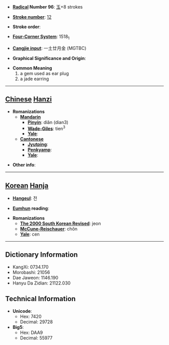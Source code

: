 * '''[[Wiktionary:Chinese radical index| Radical]] Number 96''': [[Wiktionary:Chinese radical index 玉|玉]]+8 strokes

* '''[[Wiktionary:Chinese total strokes index|Stroke number]]''': [[Wiktionary:Chinese total strokes index 12|12]]

* '''Stroke order''': 

* '''[[Wiktionary:Chinese four corner index|Four-Corner System]]''': 1518<sub>1</sub>

* '''[[Wiktionary:Chinese Cangjie index|Cangjie input]]''': 一土廿月金 (MGTBC)

* '''Graphical Significance and Origin''': 

* '''Common Meaning'''
*#a gem used as ear plug
*# a jade earring


----

== [[Chinese]] [[Hanzi]] ==

* '''Romanizations'''
** '''[[Mandarin]]'''
*** '''[[Pinyin]]''': diǎn (dian3)
*** '''[[Wade-Giles]]''': tien<sup>3</sup>
*** '''[[Yale]]''': 
** '''[[Cantonese]]'''
*** '''[[Jyutping]]''':
*** '''[[Penkyamp]]''': 
*** '''[[Yale]]''': 

* '''Other info''': 

----

== [[Korean]] [[Hanja]] ==

* '''[[Hangeul]]''': 전

* '''[[Eumhun]] reading''': 

* '''Romanizations'''
** '''[[The 2000 South Korean Revised Romanization|The 2000 South Korean Revised]]''': jeon
** '''[[McCune-Reischauer]]''': chŏn
** '''[[Yale]]''': cen

----

== Dictionary Information ==

* KangXi: 0734.170
* Morobashi: 21056
* Dae Jaweon: 1146.190
* Hanyu Da Zidian: 21122.030

== Technical Information ==

* '''Unicode''':
** Hex: 7420
** Decimal: 29728
* '''Big5''':
** Hex: DAA9
** Decimal: 55977